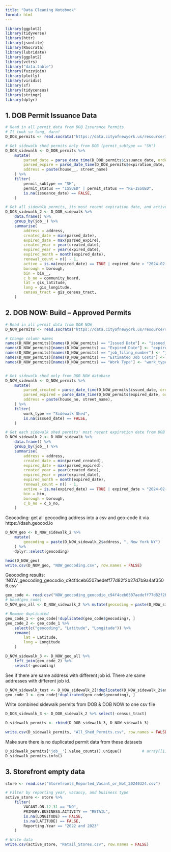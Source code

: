 ```yaml
---
title: "Data Cleaning Notebook"
format: html
---
```


```r
library(ggplot2)
library(tidyverse)
library(httr)
library(jsonlite)
library(RSocrata)
library(lubridate)
library(ggplot2)
library(vctrs)
library("data.table")
library(fuzzyjoin)
library(plotly)
library(viridis)
library(sf)
library(tidycensus)
library(stringr)
library(dplyr)
```


## 1. DOB Permit Issuance Data

```r
# Read in all permit data from DOB Issurance Permits
# It took so long, darn!
D_DOB_permits <- read.socrata("https://data.cityofnewyork.us/resource/ipu4-2q9a.csv")

# Get sidewalk shed permits only from DOB (permit_subtype == "SH")
D_DOB_sidewalk <- D_DOB_permits %>%
    mutate(
        parsed_date = parse_date_time(D_DOB_permits$issuance_date, orders = c("mdy", "ymd")),
        parsed_expire = parse_date_time(D_DOB_permits$expiration_date, orders = c("mdy", "ymd")),
        address = paste(house__, street_name)
    ) %>%
    filter(
        permit_subtype == "SH",
        permit_status == "ISSUED" | permit_status == "RE-ISSUED",
        is.na(issuance_date) == FALSE,
    )

# Get all sidewalk permits, its most recent expiration date, and active or not
D_DOB_sidewalk_2 <- D_DOB_sidewalk %>%
    data.frame() %>%
    group_by(job__) %>%
    summarise(
        address = address,
        created_date = min(parsed_date),
        expired_date = max(parsed_expire),
        created_year = year(created_date),
        expired_year = year(expired_date),
        expired_month = month(expired_date),
        renewal_count = n() - 1,
        active = is.na(expired_date) == TRUE | expired_date > "2024-02-01",
        borough = borough,
        bin = bin__,
        c_b_no = community_board,
        lat = gis_latitude,
        long = gis_longitude,
        census_tract = gis_census_tract,
    )
```

## 2. DOB NOW: Build -- Approved Permits

```r
# Read in all permit data from DOB NOW
D_NOW_permits <- read.socrata("https://data.cityofnewyork.us/resource/rbx6-tga4.csv")

# Change column names
names(D_NOW_permits)[names(D_NOW_permits) == "Issued Date"] <- "issued_date"
names(D_NOW_permits)[names(D_NOW_permits) == "Expired Date"] <- "expired_date"
names(D_NOW_permits)[names(D_NOW_permits) == "job_filing_number"] <- "job__"
names(D_NOW_permits)[names(D_NOW_permits) == "Estimated Job Costs"] <- "estimated_cost"
names(D_NOW_permits)[names(D_NOW_permits) == "Work Type"] <- "work_type"


# Get sidewalk shed only from DOB NOW database
D_NOW_sidewalk <- D_NOW_permits %>%
    mutate(
        parsed_created = parse_date_time(D_NOW_permits$issued_date, orders = c("ymd_HMS", "mdy_HMS")),
        parsed_expired = parse_date_time(D_NOW_permits$expired_date, orders = c("ymd_HMS", "mdy_HMS")),
        address = paste(house_no, street_name),
    ) %>%
    filter(
        work_type == "Sidewalk Shed",
        is.na(issued_date) == FALSE,
    )

# Get each sidewalk shed permits' most recent expiration date from DOB NOW database
D_NOW_sidewalk_2 <- D_NOW_sidewalk %>%
    data.frame() %>%
    group_by(job__) %>%
    summarise(
        address = address,
        created_date = min(parsed_created),
        expired_date = max(parsed_expired),
        created_year = year(created_date),
        expired_year = year(expired_date),
        expired_month = month(expired_date),
        renewal_count = n() - 1,
        active = is.na(expired_date) == TRUE | expired_date > "2024-02-01",
        bin = bin,
        borough = borough,
        c_b_no = c_b_no,
    )
```

Geocoding: get all geocoding address into a csv and geo-code it via https://dash.geocod.io
```r
D_NOW_geo <- D_NOW_sidewalk_2 %>%
    mutate(
        geocoding = paste(D_NOW_sidewalk_2$address, ", New York NY")
    ) %>%
    dplyr::select(geocoding)

head(D_NOW_geo)
write.csv(D_NOW_geo, "NOW_geocoding.csv", row.names = FALSE)
```

Geocoding results: 'NOW_geocoding_geocodio_c94f4ceb6507aedeff77d82f2b27d7b9a4af3506.csv'
```r
geo_code <- read.csv("NOW_geocoding_geocodio_c94f4ceb6507aedeff77d82f2b27d7b9a4af3506.csv")
# head(geo_code)
D_NOW_geo_all <- D_NOW_sidewalk_2 %>% mutate(geocoding = paste(D_NOW_sidewalk_2$address, ", New York NY"))

# Remove duplicated
geo_code_1 <- geo_code[!duplicated(geo_code$geocoding), ]
geo_code_2 <- geo_code_1 %>%
    select(c("geocoding", "Latitude", "Longitude")) %>%
    rename(
        lat = Latitude,
        long = Longitude
    )

D_NOW_sidewalk_3 <- D_NOW_geo_all %>%
    left_join(geo_code_2) %>%
    select(-geocoding)

```

See if there are same address with different job id.
There are same addresses with different job id.
```r
D_NOW_sidewalk_test <- D_NOW_sidewalk_2[!duplicated(D_NOW_sidewalk_2$address), ]
geo_code_1 <- geo_code[!duplicated(geo_code$geocoding), ]
```

Write combined sidewalk permits from DOB & DOB NOW to one csv file
```r
D_DOB_sidewalk_3 <- D_DOB_sidewalk_2 %>% select(-census_tract)

D_sidewalk_permits <- rbind(D_DOB_sidewalk_3, D_NOW_sidewalk_3)

write.csv(D_sidewalk_permits, "All_Shed_Permits.csv", row.names = FALSE)
```

Make sure there is no duplicated permit data from these datasets
```python
D_sidewalk_permits['job__'].value_counts().unique()         # array([1])
D_sidewalk_permits.info()
```

## 3. Storefront empty data

```r
store <- read.csv("Storefronts_Reported_Vacant_or_Not_20240324.csv")

# Filter by reporting year, vacancy, and business type
active_store <- store %>%
    filter(
        VACANT.ON.12.31 == "NO",
        PRIMARY.BUSINESS.ACTIVITY == "RETAIL",
        is.na(LONGITUDE) == FALSE,
        is.na(LATITUDE) == FALSE,
        Reporting.Year == "2022 and 2023"
    )

# Write data
write.csv(active_store, "Retail_Stores.csv", row.names = FALSE)
```